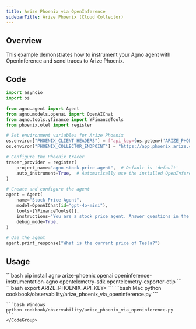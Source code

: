 ```yaml
---
title: Arize Phoenix via OpenInference
sidebarTitle: Arize Phoenix (Cloud Collector)
---
```


## Overview

This example demonstrates how to instrument your Agno agent with OpenInference and send traces to Arize Phoenix.

## Code

```python
import asyncio
import os

from agno.agent import Agent
from agno.models.openai import OpenAIChat
from agno.tools.yfinance import YFinanceTools
from phoenix.otel import register

# Set environment variables for Arize Phoenix
os.environ["PHOENIX_CLIENT_HEADERS"] = f"api_key={os.getenv('ARIZE_PHOENIX_API_KEY')}"
os.environ["PHOENIX_COLLECTOR_ENDPOINT"] = "https://app.phoenix.arize.com"

# Configure the Phoenix tracer
tracer_provider = register(
    project_name="agno-stock-price-agent",  # Default is 'default'
    auto_instrument=True,  # Automatically use the installed OpenInference instrumentation
)

# Create and configure the agent
agent = Agent(
    name="Stock Price Agent",
    model=OpenAIChat(id="gpt-4o-mini"),
    tools=[YFinanceTools()],
    instructions="You are a stock price agent. Answer questions in the style of a stock analyst.",
    debug_mode=True,
)

# Use the agent
agent.print_response("What is the current price of Tesla?")
```

## Usage

<Steps>
  <Step title="Install Dependencies">
    ```bash
    pip install agno arize-phoenix openai openinference-instrumentation-agno opentelemetry-sdk opentelemetry-exporter-otlp
    ```
  </Step>

  <Step title="Set Environment Variables">
    ```bash
    export ARIZE_PHOENIX_API_KEY=<your-key>
    ```
  </Step>

  <Step title="Run the Agent">
    <CodeGroup>
    ```bash Mac
    python cookbook/observability/arize_phoenix_via_openinference.py
    ```

    ```bash Windows
    python cookbook/observability/arize_phoenix_via_openinference.py
    ```
    </CodeGroup>
  </Step>
</Steps>